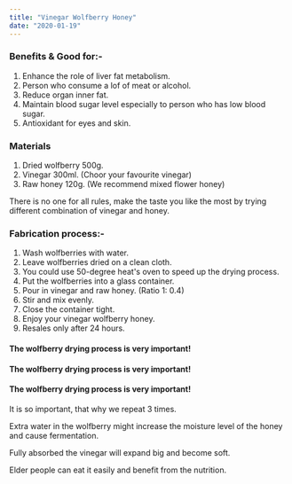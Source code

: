 ```yaml
---
title: "Vinegar Wolfberry Honey"
date: "2020-01-19"
---
```


### Benefits & Good for:-

1. Enhance the role of liver fat metabolism.
2. Person who consume a lof of meat or alcohol.
3. Reduce organ inner fat.
4. Maintain blood sugar level especially to person who has low blood sugar.
5. Antioxidant for eyes and skin.

### Materials

1. Dried wolfberry 500g.
2. Vinegar 300ml. (Choor your favourite vinegar)
3. Raw honey 120g. (We recommend mixed flower honey)

There is no one for all rules, make the taste you like the most by trying different combination of vinegar and honey.

### Fabrication process:-

1. Wash wolfberries with water.
2. Leave wolfberries dried on a clean cloth.
3. You could use 50-degree heat's oven to speed up the drying process.
4. Put the wolfberries into a glass container.
5. Pour in vinegar and raw honey. (Ratio 1: 0.4)
6. Stir and mix evenly.
7. Close the container tight.
8. Enjoy your vinegar wolfberry honey.
9. Resales only after 24 hours.

#### The wolfberry drying process is very important!

#### The wolfberry drying process is very important!

#### The wolfberry drying process is very important!

It is so important, that why we repeat 3 times.

Extra water in the wolfberry might increase the moisture level of the honey and cause fermentation.

Fully absorbed the vinegar will expand big and become soft.

Elder people can eat it easily and benefit from the nutrition.
